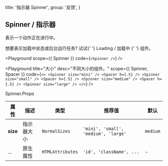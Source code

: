
  title: '指示器 Spinner',
  group: '反馈',
}

## Spinner / 指示器

表示一个动作正在进行中。

<Note>
  想要表示加载中状态或后台运行任务? 试试{' '}
  <NextLink href="/zh-cn/components/loading">
    <a>Loading / 加载中</a>
  </NextLink>{' '}
  组件。
</Note>

<Playground
  scope={{ Spinner }}
  code={`
<Spinner />
`}
/>

<Playground
  title="大小"
  desc="不同大小的组件。"
  scope={{ Spinner, Spacer }}
  code={`
<>
  <Spinner size="mini" />
  <Spacer h={.5} />
  <Spinner size="small" />
  <Spacer h={.5} />
  <Spinner size="medium" />
  <Spacer h={.5} />
  <Spinner size="large" />
</>
`}
/>

<Attributes edit="/pages/zh-cn/components/spinner.mdx">
<Attributes.Title>Spinner.Props</Attributes.Title>

| 属性     | 描述       | 类型             | 推荐值                               | 默认     |
| -------- | ---------- | ---------------- | ------------------------------------ | -------- |
| **size** | 指示器大小 | `NormalSizes`    | `'mini', 'small', 'medium', 'large'` | `medium` |
| ...      | 原生属性   | `HTMLAttributes` | `'id', 'className', ...`             | -        |

</Attributes>

